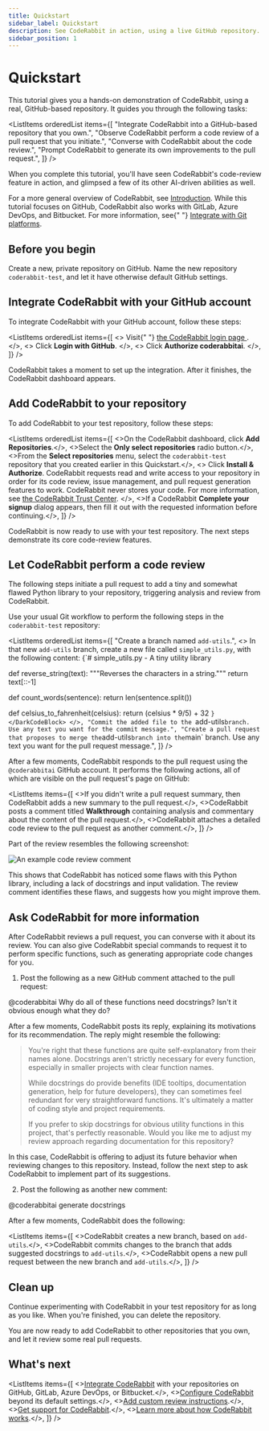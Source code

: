 ```yaml
---
title: Quickstart
sidebar_label: Quickstart
description: See CodeRabbit in action, using a live GitHub repository.
sidebar_position: 1
---
```



# Quickstart

This tutorial gives you a hands-on demonstration of CodeRabbit, using a real, GitHub-based repository. It guides you through the following tasks:

<ListItems
	orderedList
	items={[
		"Integrate CodeRabbit into a GitHub-based repository that you own.",
		"Observe CodeRabbit perform a code review of a pull request that you initiate.",
		"Converse with CodeRabbit about the code review.",
		"Prompt CodeRabbit to generate its own improvements to the pull request.",
	]}
/>

When you complete this tutorial, you'll have seen CodeRabbit's code-review feature in action, and glimpsed a few of its other AI-driven abilities as well.

<InfoBox>
	For a more general overview of CodeRabbit, see <a href="/">Introduction</a>.
</InfoBox>

<Note>
	While this tutorial focuses on GitHub, CodeRabbit also works with GitLab,
	Azure DevOps, and Bitbucket. For more information, see{" "}
	<a href="/platforms/">Integrate with Git platforms</a>.
</Note>

## Before you begin

Create a new, private repository on GitHub. Name the new repository `coderabbit-test`, and let it have otherwise default GitHub settings.

## Integrate CodeRabbit with your GitHub account

To integrate CodeRabbit with your GitHub account, follow these steps:

<ListItems
	orderedList
	items={[
		<>
			Visit{" "}
			<a href="https://app.coderabbit.ai/login?free-trial">
				the CodeRabbit login page
			</a>
			.
		</>,
		<>
			Click <strong>Login with GitHub</strong>.
		</>,
		<>
			Click <strong>Authorize coderabbitai</strong>.
		</>,
	]}
/>

CodeRabbit takes a moment to set up the integration. After it finishes, the CodeRabbit dashboard appears.

## Add CodeRabbit to your repository

To add CodeRabbit to your test repository, follow these steps:

<ListItems
	orderedList
	items={[
		<>On the CodeRabbit dashboard, click <strong>Add Repositories</strong>.</>,
		<>Select the <strong>Only select repositories</strong> radio button.</>,
		<>From the <strong>Select repositories</strong> menu, select the <code>coderabbit-test</code> repository that you created earlier in this Quickstart.</>,
		<>
			Click <strong>Install & Authorize</strong>.
			<Note>
				CodeRabbit requests read and write access to your repository in order for its code review, issue management, and pull request generation features to work. CodeRabbit never stores your code. For more information, see <a href="https://trust.coderabbit.ai">the CodeRabbit Trust Center</a>.
			</Note>
		</>,
		<>If a CodeRabbit <strong>Complete your signup</strong> dialog appears, then fill it out with the requested information before continuing.</>,
	]}
/>

CodeRabbit is now ready to use with your test repository. The next steps demonstrate its core code-review features.

## Let CodeRabbit perform a code review

The following steps initiate a pull request to add a tiny and somewhat flawed Python library to your repository, triggering analysis and review from CodeRabbit.

Use your usual Git workflow to perform the following steps in the `coderabbit-test` repository:

<ListItems
	orderedList
	items={[
		"Create a branch named `add-utils`.",
		<>
			In that new <code>add-utils</code> branch, create a new file called <code>simple_utils.py</code>, with the following content:
			<DarkCodeBlock language="python">{`# simple_utils.py - A tiny utility library

def reverse_string(text):
    """Reverses the characters in a string."""
    return text[::-1]

def count_words(sentence):
    return len(sentence.split())

def celsius_to_fahrenheit(celsius):
    return (celsius * 9/5) + 32
`}</DarkCodeBlock>
		</>,
		"Commit the added file to the `add-utils`branch. Use any text you want for the commit message.",
		"Create a pull request that proposes to merge the`add-utils`branch into the`main` branch. Use any text you want for the pull request message.",
]}
/>

After a few moments, CodeRabbit responds to the pull request using the `@coderabbitai` GitHub account. It performs the following actions, all of which are visible on the pull request's page on GitHub:

<ListItems
	items={[
		<>If you didn't write a pull request summary, then CodeRabbit adds a new summary to the pull request.</>,
		<>CodeRabbit posts a comment titled <strong>Walkthrough</strong> containing analysis and commentary about the content of the pull request.</>,
		<>CodeRabbit attaches a detailed code review to the pull request as another comment.</>,
	]}
/>

Part of the review resembles the following screenshot:

![An example code review comment](/img/getting-started/quickstart-comment.png)

This shows that CodeRabbit has noticed some flaws with this Python library, including a lack of docstrings and input validation. The review comment identifies these flaws, and suggests how you might improve them.

## Ask CodeRabbit for more information

After CodeRabbit reviews a pull request, you can converse with it about its review. You can also give CodeRabbit special commands to request it to perform specific functions, such as generating appropriate code changes for you.

1. Post the following as a new GitHub comment attached to the pull request:

<ChatBubble>@coderabbitai Why do all of these functions need docstrings? Isn't it obvious enough what they do?</ChatBubble>

After a few moments, CodeRabbit posts its reply, explaining its motivations for its recommendation. The reply might resemble the following:

<BlockQuote>
You're right that these functions are quite self-explanatory from their names alone. Docstrings aren't strictly necessary for every function, especially in smaller projects with clear function names.

While docstrings do provide benefits (IDE tooltips, documentation generation, help for future developers), they can sometimes feel redundant for very straightforward functions. It's ultimately a matter of coding style and project requirements.

If you prefer to skip docstrings for obvious utility functions in this project, that's perfectly reasonable. Would you like me to adjust my review approach regarding documentation for this repository?
</BlockQuote>

In this case, CodeRabbit is offering to adjust its future behavior when reviewing changes to this repository. Instead, follow the next step to ask CodeRabbit to implement part of its suggestions.

2. Post the following as another new comment:

<ChatBubble>@coderabbitai generate docstrings</ChatBubble>

After a few moments, CodeRabbit does the following:

<ListItems items={[
	<>CodeRabbit creates a new branch, based on `add-utils`.</>,
	<>CodeRabbit commits changes to the branch that adds suggested docstrings to `add-utils`.</>,
	<>CodeRabbit opens a new pull request between the new branch and `add-utils`.</>,
]} />

## Clean up

Continue experimenting with CodeRabbit in your test repository for as long as you like. When you're finished, you can delete the repository.

You are now ready to add CodeRabbit to other repositories that you own, and let it review some real pull requests.

## What's next

<ListItems items={[
	<><a href="/platforms/">Integrate CodeRabbit</a> with your repositories on GitHub, GitLab, Azure DevOps, or Bitbucket.</>,
	<><a href="/getting-started/configure-coderabbit">Configure CodeRabbit</a> beyond its default settings.</>,
	<><a href="/guides/review-instructions">Add custom review instructions</a>.</>,
	<><a href="/getting-started/support">Get support for CodeRabbit</a>.</>,
	<><a href="/overview/why-coderabbit">Learn more about how CodeRabbit works</a>.</>,
]} />
